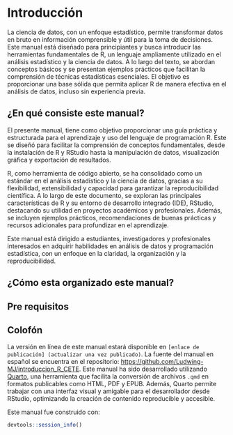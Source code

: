 # Introducción {.unnumbered}

La ciencia de datos, con un enfoque estadístico, permite transformar datos en bruto en información comprensible y útil para la toma de decisiones. Este manual está diseñado para principiantes y busca introducir las herramientas fundamentales de R, un lenguaje ampliamente utilizado en el análisis estadístico y la ciencia de datos. A lo largo del texto, se abordan conceptos básicos y se presentan ejemplos prácticos que facilitan la comprensión de técnicas estadísticas esenciales. El objetivo es proporcionar una base sólida que permita aplicar R de manera efectiva en el análisis de datos, incluso sin experiencia previa.

## ¿En qué consiste este manual?

El presente manual, tiene como objetivo proporcionar una guía práctica y estructurada para el aprendizaje y uso del lenguaje de programación R. Este se diseñó para facilitar la comprensión de conceptos fundamentales, desde la instalación de R y RStudio hasta la manipulación de datos, visualización gráfica y exportación de resultados.

R, como herramienta de código abierto, se ha consolidado como un estándar en el análisis estadístico y la ciencia de datos, gracias a su flexibilidad, extensibilidad y capacidad para garantizar la reproducibilidad científica. A lo largo de este documento, se exploran las principales características de R y su entorno de desarrollo integrado (IDE), RStudio, destacando su utilidad en proyectos académicos y profesionales. Además, se incluyen ejemplos prácticos, recomendaciones de buenas prácticas y recursos adicionales para profundizar en el aprendizaje.

Este manual está dirigido a estudiantes, investigadores y profesionales interesados en adquirir habilidades en análisis de datos y programación estadística, con un enfoque en la claridad, la organización y la reproducibilidad.

## ¿Cómo esta organizado este manual?

## Pre requisitos

## Colofón

La versión en línea de este manual estará disponible en `[enlace de publicación] (actualizar una vez publicado)`. La fuente del manual en español se encuentra en el repositorio: <https://github.com/Ludwing-MJ/introduccion_R_CETE>. Este manual ha sido desarrollado utilizando [Quarto](https://quarto.org/), una herramienta que facilita la conversión de archivos `.qmd` en formatos publicables como HTML, PDF y EPUB. Además, Quarto permite trabajar con una interfaz visual y amigable para el desarrollador desde RStudio, optimizando la creación de contenido reproducible y accesible.

Este manual fue construido con:

```r
devtools::session_info()
```
